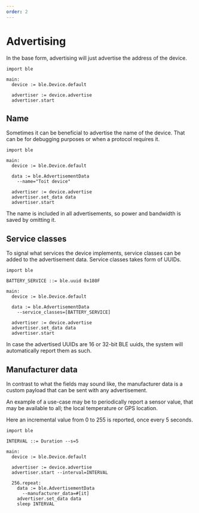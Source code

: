 ```yaml
---
order: 2
---
```


# Advertising

In the base form, advertising will just advertise the address of the device.

```toit
import ble

main:
  device := ble.Device.default

  advertiser := device.advertise
  advertiser.start
```

## Name

Sometimes it can be beneficial to advertise the name of the device. That can be for debugging purposes or when a protocol requires it.

```toit
import ble

main:
  device := ble.Device.default

  data := ble.AdvertisementData
    --name="Toit device"

  advertiser := device.advertise
  advertiser.set_data data
  advertiser.start
```

The name is included in all advertisements, so power and bandwidth is saved by omitting it.

## Service classes

To signal what services the device implements, service classes can be added to the advertisement data. Service classes takes form of UUIDs.

```toit
import ble

BATTERY_SERVICE ::= ble.uuid 0x180F

main:
  device := ble.Device.default

  data := ble.AdvertisementData
    --service_classes=[BATTERY_SERVICE]

  advertiser := device.advertise
  advertiser.set_data data
  advertiser.start
```

<Note type="info">

In case the advertised UUIDs are 16 or 32-bit BLE uuids, the system will automatically report them as such.

</Note>

## Manufacturer data

In contrast to what the fields may sound like, the manufacturer data is a custom payload that can be sent with any advertisement.

An example of a use-case may be to periodically report a sensor value, that may be available to all; the local temperature or GPS location.

Here an incremental value from 0 to 255 is reported, once every 5 seconds.

```toit
import ble

INTERVAL ::= Duration --s=5

main:
  device := ble.Device.default

  advertiser := device.advertise
  advertiser.start --interval=INTERVAL

  256.repeat:
    data := ble.AdvertisementData
      --manufacturer_data=#[it]
    advertiser.set_data data
    sleep INTERVAL
```
